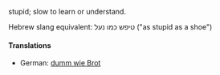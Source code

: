 stupid; slow to learn or understand.

Hebrew slang equivalent: טיפש כמו נעל ("as stupid as a shoe")

====Translations====
*German: [[dumm wie Brot]]